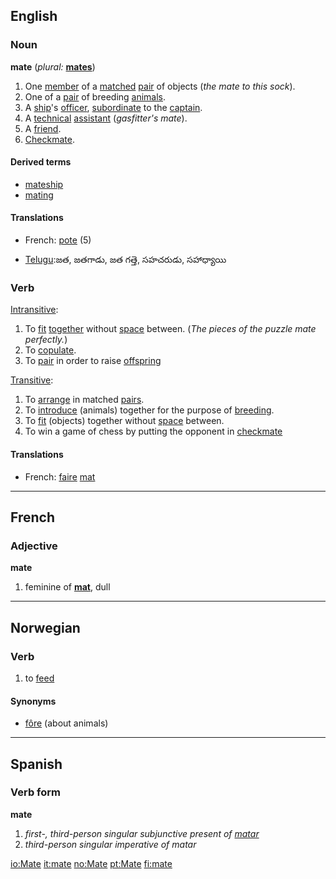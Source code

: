 ==English==

===Noun===
'''mate'''  (''plural:'' '''[[mates]]''')
# One [[member]] of a [[match]]ed [[pair]] of objects (''the mate to this sock'').
# One of a [[pair]] of breeding [[animal]]s.
# A [[ship]]'s [[officer]], [[subordinate]] to the [[captain]].
# A [[technical]] [[assistant]] (''gasfitter's mate'').
# A [[friend]].
# [[Checkmate]].

====Derived terms====
*[[mateship]]
*[[mating]]

====Translations====
{{top}}
*French: [[pote]] (5)
{{mid}}
*[[w:Telugu language|Telugu]]:జత, జతగాడు, జత గత్తె, సహచరుడు, సహాధ్యాయి 
{{bottom}}

===Verb===
{{en-infl-reg-other-e|mat|e}}

[[Intransitive]]:
# To [[fit]] [[together]] without [[space]] between.  (''The pieces of the puzzle mate perfectly.'')
# To [[copulate]].
# To [[pair]] in order to raise [[offspring]]

[[Transitive]]:
# To [[arrange]] in matched [[pair]]s.
# To [[introduce]] (animals) together for the purpose of [[breeding]].
# To [[fit]] (objects) together without [[space]] between.
# To win a game of chess by putting the opponent in [[checkmate]]

====Translations====
*French: [[faire]] [[mat]]

----
==French==
===Adjective===
'''mate'''
# feminine of '''[[mat]]''', dull

----
==Norwegian==
===Verb===
{{no-verb-1|mat}}
#to [[feed]]
====Synonyms====
*[[fôre]] (about animals)

----
==Spanish==
===Verb form===
'''mate'''
# ''first-, third-person singular subjunctive present of [[matar]]''
# ''third-person singular imperative of matar''

[[io:Mate]]
[[it:mate]]
[[no:Mate]]
[[pt:Mate]]
[[fi:mate]]